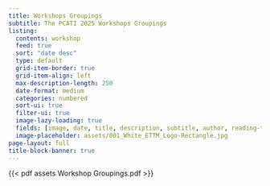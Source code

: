 ```yaml
---
title: Workshops Groupings
subtitle: The PCATI 2025 Workshops Groupings
listing:
  contents: workshop
  feed: true
  sort: "date desc"
  type: default
  grid-item-border: true
  grid-item-align: left
  max-description-length: 250
  date-format: medium
  categories: numbered
  sort-ui: true
  filter-ui: true
  image-lazy-loading: true
  fields: [image, date, title, description, subtitle, author, reading-time, file-modified, reading-time, categories]
  image-placeholder: assets/001_White_ETTM_Logo-Rectangle.jpg
page-layout: full
title-block-banner: true
---
```


{{< pdf assets\PCATI-2025 Workshop Groupings.pdf >}}